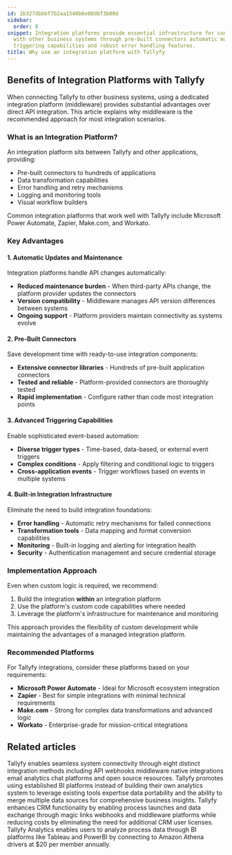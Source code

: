 ```yaml
---
id: 1b327dbbbf7b2aa1540b6e80dbf3b00d
sidebar:
  order: 8
snippet: Integration platforms provide essential infrastructure for connecting Tallyfy
  with other business systems through pre-built connectors automatic maintenance advanced
  triggering capabilities and robust error handling features.
title: Why use an integration platform with Tallyfy
---
```


## Benefits of Integration Platforms with Tallyfy

When connecting Tallyfy to other business systems, using a dedicated integration platform (middleware) provides substantial advantages over direct API integration. This article explains why middleware is the recommended approach for most integration scenarios.

### What is an Integration Platform?

An integration platform sits between Tallyfy and other applications, providing:

- Pre-built connectors to hundreds of applications
- Data transformation capabilities
- Error handling and retry mechanisms
- Logging and monitoring tools
- Visual workflow builders

Common integration platforms that work well with Tallyfy include Microsoft Power Automate, Zapier, Make.com, and Workato.

### Key Advantages

#### 1. Automatic Updates and Maintenance

Integration platforms handle API changes automatically:

- **Reduced maintenance burden** - When third-party APIs change, the platform provider updates the connectors
- **Version compatibility** - Middleware manages API version differences between systems
- **Ongoing support** - Platform providers maintain connectivity as systems evolve

#### 2. Pre-Built Connectors

Save development time with ready-to-use integration components:

- **Extensive connector libraries** - Hundreds of pre-built application connectors
- **Tested and reliable** - Platform-provided connectors are thoroughly tested
- **Rapid implementation** - Configure rather than code most integration points

#### 3. Advanced Triggering Capabilities

Enable sophisticated event-based automation:

- **Diverse trigger types** - Time-based, data-based, or external event triggers
- **Complex conditions** - Apply filtering and conditional logic to triggers
- **Cross-application events** - Trigger workflows based on events in multiple systems

#### 4. Built-in Integration Infrastructure

Eliminate the need to build integration foundations:

- **Error handling** - Automatic retry mechanisms for failed connections
- **Transformation tools** - Data mapping and format conversion capabilities
- **Monitoring** - Built-in logging and alerting for integration health
- **Security** - Authentication management and secure credential storage

### Implementation Approach

Even when custom logic is required, we recommend:

1. Build the integration **within** an integration platform
2. Use the platform's custom code capabilities where needed
3. Leverage the platform's infrastructure for maintenance and monitoring

This approach provides the flexibility of custom development while maintaining the advantages of a managed integration platform.

<lite-vimeo videoid="349793950"></lite-vimeo>

### Recommended Platforms

For Tallyfy integrations, consider these platforms based on your requirements:

- **Microsoft Power Automate** - Ideal for Microsoft ecosystem integration
- **Zapier** - Best for simple integrations with minimal technical requirements
- **Make.com** - Strong for complex data transformations and advanced logic
- **Workato** - Enterprise-grade for mission-critical integrations


## Related articles
<CardGrid>
<LinkTitleCard header="<b>Pro > Integrations</b>" href="/products/pro/integrations/" > Tallyfy enables seamless system connectivity through eight distinct integration methods including API webhooks middleware native integrations email analytics chat platforms and open source resources. </LinkTitleCard>
<LinkTitleCard header="<b>Analytics > Why use BI platforms vs. native analytics?</b>" href="/products/pro/integrations/analytics/why-use-a-dedicated-bi-platform-with-tallyfy/" > Tallyfy promotes using established BI platforms instead of building their own analytics system to leverage existing tools expertise data portability and the ability to merge multiple data sources for comprehensive business insights. </LinkTitleCard>
<LinkTitleCard header="<b>Middleware > Integrate to your CRM or ERP</b>" href="/products/pro/integrations/middleware/integrate-into-crm/" > Tallyfy enhances CRM functionality by enabling process launches and data exchange through magic links webhooks and middleware platforms while reducing costs by eliminating the need for additional CRM user licenses. </LinkTitleCard>
<LinkTitleCard header="<b>Integrations > Tallyfy Analytics</b>" href="/products/pro/integrations/analytics/" > Tallyfy Analytics enables users to analyze process data through BI platforms like Tableau and PowerBI by connecting to Amazon Athena drivers at $20 per member annually. </LinkTitleCard>
</CardGrid>